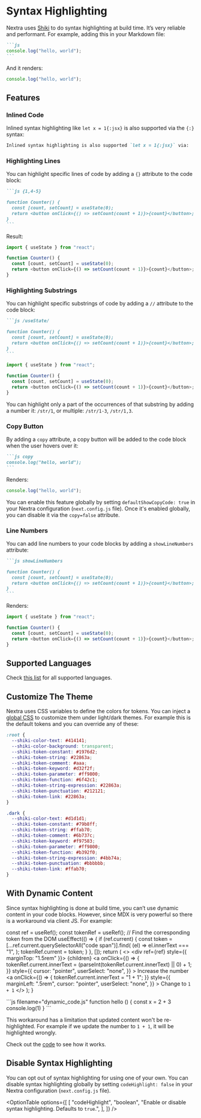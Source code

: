 
# Syntax Highlighting

Nextra uses [Shiki](https://shiki.matsu.io) to do syntax highlighting at build time. It’s very reliable and performant. For example, adding this in your Markdown file:

````md filename="Markdown"
```js
console.log("hello, world");
```
````

And it renders:

```js
console.log("hello, world");
```

## Features

### Inlined Code

Inlined syntax highlighting like `let x = 1{:jsx}` is also supported via the `{:}` syntax:

```md filename="Markdown"
Inlined syntax highlighting is also supported `let x = 1{:jsx}` via:
```

### Highlighting Lines

You can highlight specific lines of code by adding a `{}` attribute to the code block:

````md filename="Markdown"
```js {1,4-5}

function Counter() {
  const [count, setCount] = useState(0);
  return <button onClick={() => setCount(count + 1)}>{count}</button>;
}
```
````

Result:

```js {1,4-5}
import { useState } from "react";

function Counter() {
  const [count, setCount] = useState(0);
  return <button onClick={() => setCount(count + 1)}>{count}</button>;
}
```

### Highlighting Substrings

You can highlight specific substrings of code by adding a `//` attribute to the code block:

````md filename="Markdown"
```js /useState/

function Counter() {
  const [count, setCount] = useState(0);
  return <button onClick={() => setCount(count + 1)}>{count}</button>;
}
```
````

```js /useState/
import { useState } from "react";

function Counter() {
  const [count, setCount] = useState(0);
  return <button onClick={() => setCount(count + 1)}>{count}</button>;
}
```

You can highlight only a part of the occurrences of that substring by adding a number it: `/str/1`, or multiple: `/str/1-3`, `/str/1,3`.

### Copy Button

By adding a `copy` attribute, a copy button will be added to the code block when the user hovers over it:

````md filename="Markdown"
```js copy
console.log("hello, world");
```
````

Renders:

```js copy
console.log("hello, world");
```

You can enable this feature globally by setting `defaultShowCopyCode: true` in your Nextra configuration (`next.config.js` file). Once it's enabled globally, you can disable it via the `copy=false` attribute.

### Line Numbers

You can add line numbers to your code blocks by adding a `showLineNumbers` attribute:

````md filename="Markdown"
```js showLineNumbers

function Counter() {
  const [count, setCount] = useState(0);
  return <button onClick={() => setCount(count + 1)}>{count}</button>;
}
```
````

Renders:

```js showLineNumbers
import { useState } from "react";

function Counter() {
  const [count, setCount] = useState(0);
  return <button onClick={() => setCount(count + 1)}>{count}</button>;
}
```

## Supported Languages

Check [this list](https://github.com/shikijs/shiki/blob/main/docs/languages.md) for all supported languages.

## Customize The Theme

Nextra uses CSS variables to define the colors for tokens. You can inject a [global CSS](https://nextjs.org/docs/basic-features/built-in-css-support#adding-a-global-stylesheet) to customize them under light/dark themes. For example this is the default tokens and you can override any of these:

```css filename="styles.css"
:root {
  --shiki-color-text: #414141;
  --shiki-color-background: transparent;
  --shiki-token-constant: #1976d2;
  --shiki-token-string: #22863a;
  --shiki-token-comment: #aaa;
  --shiki-token-keyword: #d32f2f;
  --shiki-token-parameter: #ff9800;
  --shiki-token-function: #6f42c1;
  --shiki-token-string-expression: #22863a;
  --shiki-token-punctuation: #212121;
  --shiki-token-link: #22863a;
}

.dark {
  --shiki-color-text: #d1d1d1;
  --shiki-token-constant: #79b8ff;
  --shiki-token-string: #ffab70;
  --shiki-token-comment: #6b737c;
  --shiki-token-keyword: #f97583;
  --shiki-token-parameter: #ff9800;
  --shiki-token-function: #b392f0;
  --shiki-token-string-expression: #4bb74a;
  --shiki-token-punctuation: #bbbbbb;
  --shiki-token-link: #ffab70;
}
```

## With Dynamic Content

Since syntax highlighting is done at build time, you can’t use dynamic content in your code blocks. However, since MDX is very powerful so there is a workaround via client JS. For example:


  const ref = useRef();
  const tokenRef = useRef();
  // Find the corresponding token from the DOM
  useEffect(() => {
    if (ref.current) {
      const token = [...ref.current.querySelectorAll("code span")].find(
        (el) => el.innerText === "1",
      );
      tokenRef.current = token;
    }
  }, []);
  return (
    <>
      <div ref={ref} style={{ marginTop: "1.5rem" }}>
        {children}
      </div>
      <a
        onClick={() => {
          tokenRef.current.innerText =
            (parseInt(tokenRef.current.innerText) || 0) + 1;
        }}
        style={{
          cursor: "pointer",
          userSelect: "none",
        }}
      >
        Increase the number
      </a>
      <a
        onClick={() => {
          tokenRef.current.innerText = "1 + 1";
        }}
        style={{
          marginLeft: ".5rem",
          cursor: "pointer",
          userSelect: "none",
        }}
      >
        Change to `1 + 1`
      </a>
    </>
  );
}

<DynamicCode>
```js filename="dynamic_code.js"
function hello () {
  const x = 2 + 3
  console.log(1)
}
```
</DynamicCode>

This workaround has a limitation that updated content won't be re-highlighted. For example if we update the number to `1 + 1`, it will be highlighted wrongly.

Check out the [code](https://github.com/shuding/nextra/blob/main/docs/pages/docs/guide/syntax-highlighting.mdx) to see how it works.

## Disable Syntax Highlighting

You can opt out of syntax highlighting for using one of your own. You can disable syntax highlighting globally by setting `codeHighlight: false` in your Nextra configuration (`next.config.js` file).

<OptionTable
  options={[
    [
      "codeHighlight",
      "boolean",
      "Enable or disable syntax highlighting. Defaults to `true`.",
    ],
  ]}
/>
